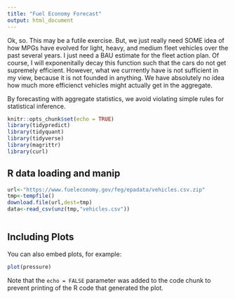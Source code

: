 ```yaml
---
title: "Fuel Economy Forecast"
output: html_document
---
```


Ok, so. This may be a futile exercise. But, we just really need SOME idea of how MPGs have evolved for light, heavy, and medium fleet vehicles over the past several years. I just need a BAU estimate for the fleet action plan. Of course, I will exponenitally decay this function such that the cars do not get supremely efficient. However, what we currrently have is not sufficient in my view, because it is not founded in anything. We have absolutely no idea how much more efficienct vehicles might actually get in the aggregate. 

By forecasting with aggregate statistics, we avoid violating simple rules for statistical inference. 


```r
knitr::opts_chunk$set(echo = TRUE)
library(tidypredict)
library(tidyquant)
library(tidyverse)
library(magrittr)
library(curl)

```

## R data loading and manip


```r
url<-"https://www.fueleconomy.gov/feg/epadata/vehicles.csv.zip"
tmp<-tempfile()
download.file(url,dest=tmp)
data<-read_csv(unz(tmp,"vehicles.csv"))



```

## Including Plots

You can also embed plots, for example:

```r
plot(pressure)
```

Note that the `echo = FALSE` parameter was added to the code chunk to prevent printing of the R code that generated the plot.

